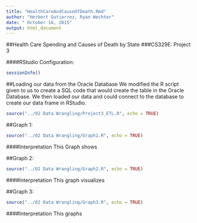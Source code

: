```yaml
---
title: "HealthCareAndCauseOfDeath.Rmd"
author: "Herbert Gutierrez, Ryan Wechter"
date: " October 16, 2015"
output: html_document
---
```


##Health Care Spending and Causes of Death by State
###CS329E: Project 3



####RStudio Configuration:
```r
sessionInfo()
```


##Loading our data from the Oracle Database
We modified the R script given to us to create a SQL code that would create the table in the Oracle Database.  We then loaded our data and could connect to the database to create our data frame in RStudio.
```r
source("../02 Data Wrangling/Project3_ETL.R", echo = TRUE)
```




##Graph 1: 
```r
source("../02 Data Wrangling/Graph1.R", echo = TRUE)
```

####Interpretation
This Graph shows 
 
  
  
  
##Graph 2:
```r
source("../02 Data Wrangling/Graph2.R", echo = TRUE)
```

####Interpretation
This graph visualizes 
  
 
  
  
##Graph 3:
```r
source("../02 Data Wrangling/Graph3.R", echo = TRUE)
```

####Interpretation
This graphs  
